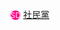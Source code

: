 <span style="height:{{{1|20px}}}; width:{{{1|20px}}};text-align:center; font-size:85%; color:#FFFFF0; display:inline-block; background:#FF0088;border-radius:50%">SD</span> [[社會民主黨 (台灣)|社民黨]]<noinclude>
{{Documentation|Template:臺灣政黨模板}}
</noinclude>